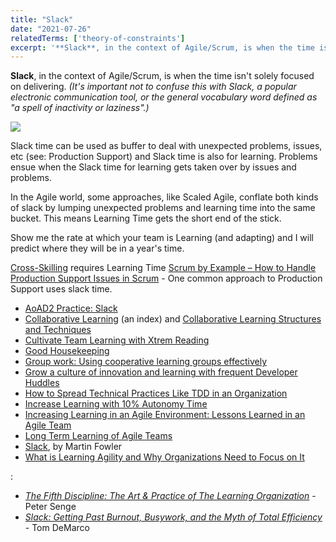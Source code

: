 ```yaml
---
title: "Slack"
date: "2021-07-26"
relatedTerms: ['theory-of-constraints']
excerpt: '**Slack**, in the context of Agile/Scrum, is when the time isn't solely focused on'
---
```


**Slack**, in the context of Agile/Scrum, is when the time isn't solely focused on delivering. _(It's important not to confuse this with Slack, a popular electronic communication tool, or the general vocabulary word defined as "a spell of inactivity or laziness".)_ 

![](src/content/glossary/slack/images/healthy-sprint-small.jpg)

Slack time can be used as buffer to deal with unexpected problems, issues, etc (see: Production Support) and Slack time is also for learning. Problems ensue when the Slack time for learning gets taken over by issues and problems.

In the Agile world, some approaches, like Scaled Agile, conflate both kinds of slack by lumping unexpected problems and learning time into the same bucket. This means Learning Time gets the short end of the stick.

Show me the rate at which your team is Learning (and adapting) and I will predict where they will be in a year's time.

[Cross-Skilling](/blog/how-to-cross-skill-and-grow-t-shaped-team-members) requires Learning Time [Scrum by Example – How to Handle Production Support Issues in Scrum](/blog/scrum-production-support) - One common approach to Production Support uses slack time.

<HighlightBox heading="Resource Links" variant="resourceLinks">

- [AoAD2 Practice: Slack](https://www.jamesshore.com/v2/books/aoad2/slack)
- [Collaborative Learning](https://www.gdrc.org/kmgmt/c-learn/index.html) (an index) and [Collaborative Learning Structures and Techniques](https://www.gdrc.org/kmgmt/c-learn/methods.html)
- [Cultivate Team Learning with Xtrem Reading](https://www.infoq.com/articles/learning-xtrem-reading/)
- [Good Housekeeping](https://sites.google.com/a/scrumplop.org/published-patterns/value-stream/good-housekeeping)
- [Group work: Using cooperative learning groups effectively](https://cft.vanderbilt.edu/guides-sub-pages/setting-up-and-facilitating-group-work-using-cooperative-learning-groups-effectively/)
- [Grow a culture of innovation and learning with frequent Developer Huddles](https://medium.com/the-liberators/grow-a-culture-of-innovation-and-learning-with-developer-huddles-8cc3a0f88c1a)
- [How to Spread Technical Practices Like TDD in an Organization](https://www.infoq.com/articles/spread-technical-practices-organization/)
- [Increase Learning with 10% Autonomy Time](https://www.infoq.com/news/2016/10/learning-autonomy-time)
- [Increasing Learning in an Agile Environment: Lessons Learned in an Agile Team](https://www.researchgate.net/publication/261317493_Increasing_Learning_in_an_Agile_Environment_Lessons_Learned_in_an_Agile_Team)
- [Long Term Learning of Agile Teams](https://www.researchgate.net/publication/321674505_Long_Term_Learning_of_Agile_Teams)
- [Slack](https://martinfowler.com/bliki/Slack.html), by Martin Fowler
- [What is Learning Agility and Why Organizations Need to Focus on It](https://disprz.ai/blog/learning-agility-everything-you-need-to-know-about-it)

</HighlightBox>

<HighlightBox heading="Related Books" variant="relatedBooks">:

- [_The Fifth Discipline: The Art & Practice of The Learning Organization_](https://www.amazon.ca/Fifth-Discipline-Practice-Learning-Organization-ebook/dp/B000SEIFKK/&tag=notesfromatoo-20) - Peter Senge
- [_Slack: Getting Past Burnout, Busywork, and the Myth of Total Efficiency_](https://www.amazon.ca/Slack-Getting-Burnout-Busywork-Efficiency-ebook/dp/B004SOVC2Y/&tag=notesfromatoo-20) - Tom DeMarco

</HighlightBox>
